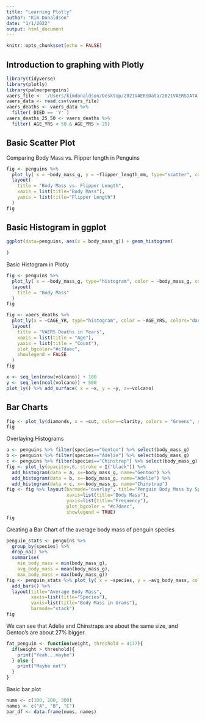```yaml
---
title: "Learning Plotly"
author: "Kim Donaldson"
date: "1/1/2022"
output: html_document
---
```


```r
knitr::opts_chunk$set(echo = FALSE)
```


## Introduction to graphing with Plotly

```r
library(tidyverse)
library(plotly)
library(palmerpenguins)
vaers_file <- '/Users/kimdonaldson/Desktop/2021VAERSData/2021VAERSDATA.csv'
vaers_data <- read.csv(vaers_file)
vaers_deaths <- vaers_data %>%
  filter( DIED == 'Y' )
vaers_deaths_25_50 <- vaers_deaths %>%
  filter( AGE_YRS < 50 & AGE_YRS > 25)
```
## Basic Scatter Plot
Comparing Body Mass vs. Flipper length in Penguins

```r
fig <- penguins %>%
  plot_ly( x = ~body_mass_g, y = ~flipper_length_mm, type="scatter", color = ~species) %>%
  layout(
    title = "Body Mass vs. Flipper Length",
    xaxis = list(title="Body Mass"),
    yaxis = list(title="Flipper Length")
  )
fig
```
## Basic Histogram in ggplot
```r
ggplot(data=penguins, aes(x = body_mass_g)) + geom_histogram(
  
)
```


Basic Histogram in Plotly
```r
fig <- penguins %>%
  plot_ly( x = ~body_mass_g, type="histogram", color = ~body_mass_g, colors=c(rgb(.8,0,0)), opacity=.5) %>% 
  layout(
    title = "Body Mass"
  )
fig
```

```r
fig <- vaers_deaths %>% 
  plot_ly(x = ~CAGE_YR, type="histogram", color = ~AGE_YRS, colors="dark blue", legend = "none", name="Vaers Deaths") %>%
  layout(
    title = "VAERS Deaths in Years",
    xaxis = list(title = "Age"),
    yaxis = list(title = "Count"),
    plot_bgcolor="#c7daec",
    showlegend = FALSE
  )
fig
```

```r
x <- seq_len(nrow(volcano)) + 100
y <- seq_len(ncol(volcano)) + 500
plot_ly() %>% add_surface( x = ~x, y = ~y, z=~volcano)
```
## Bar Charts
```r
fig <- plot_ly(diamonds, x = ~cut, color=~clarity, colors = "Greens", stroke = I("black"))
fig
```

Overlaying Histograms
```r
a <- penguins %>% filter(species=="Gentoo") %>% select(body_mass_g)
b <- penguins %>% filter(species=="Adelie") %>% select(body_mass_g)
c <- penguins %>% filter(species=="Chinstrap") %>% select(body_mass_g)
fig <- plot_ly(opacity=.6, stroke = I("black")) %>%
  add_histogram(data = a, x=~body_mass_g, name="Gentoo") %>%
  add_histogram(data = b, x=~body_mass_g, name="Adelie") %>%
  add_histogram(data = c, x=~body_mass_g, name="Chinstrap")
fig <- fig %>% layout(barmode="overlay", title="Penguin Body Mass by Species",
                      xaxis=list(title="Body Mass"),
                      yaxis=list(title="Frequency"),
                      plot_bgcolor = "#c7daec",
                      showlegend = TRUE)
fig
```

Creating a Bar Chart of the average body mass of penguin species
```r
penguin_stats <- penguins %>% 
  group_by(species) %>% 
  drop_na() %>%
  summarise(
    min_body_mass = min(body_mass_g),
    avg_body_mass = mean(body_mass_g),
    max_body_mass = max(body_mass_g))
fig <- penguin_stats %>% plot_ly( x = ~species, y = ~avg_body_mass, color = ~species) %>%
  add_bars() %>%
  layout(title="Average Body Mass",
         xaxis=list(title="Species"),
         yaxis=list(title="Body Mass in Grams"),
         barmode="stack")
fig
```

We can see that Adelie and Chinstraps are about the same size, and Gentoo's are about 27% bigger. 
```r
fat_penguin <- function(weight, threshold = 4177){
  if(weight > threshold){
    print("Yeah...maybe")
  } else {
    print("Maybe not")
  }
}
```

Basic bar plot

```r
nums <- c(100, 200, 300)
names <- c("A", "B", "C")
bar_df <- data.frame(nums, names)
```


